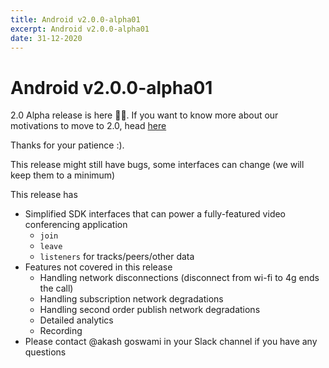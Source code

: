 ```yaml
---
title: Android v2.0.0-alpha01
excerpt: Android v2.0.0-alpha01
date: 31-12-2020
---
```


# Android v2.0.0-alpha01

2.0 Alpha release is here 🙌🙌. If you want to know more about our motivations to move to 2.0, head [here](../)

Thanks for your patience :\).

This release might still have bugs, some interfaces can change \(we will keep them to a minimum\)

This release has

-   Simplified SDK interfaces that can power a fully-featured video conferencing application
    -   `join`
    -   `leave`
    -   `listeners` for tracks/peers/other data
-   Features not covered in this release
    -   Handling network disconnections \(disconnect from wi-fi to 4g ends the call\)
    -   Handling subscription network degradations
    -   Handling second order publish network degradations
    -   Detailed analytics
    -   Recording
-   Please contact @akash goswami in your Slack channel if you have any questions
